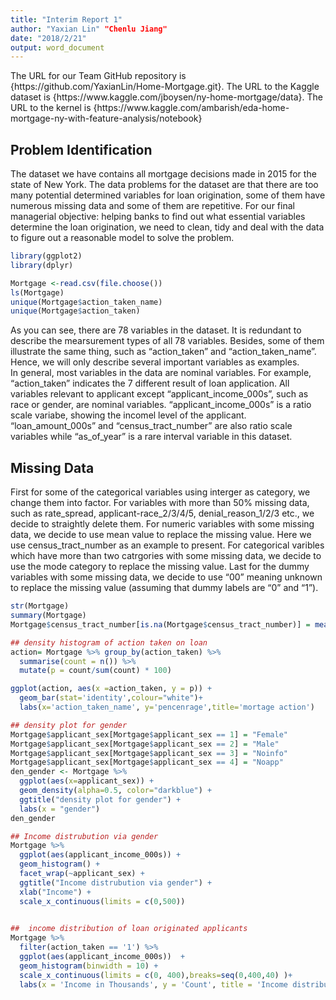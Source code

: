 ```yaml
---
title: "Interim Report 1"
author: "Yaxian Lin" "Chenlu Jiang"
date: "2018/2/21"
output: word_document
---
```

The URL for our Team GitHub repository is {https://github.com/YaxianLin/Home-Mortgage.git}. 
The URL to the Kaggle dataset is {https://www.kaggle.com/jboysen/ny-home-mortgage/data}.
The URL to the kernel is {https://www.kaggle.com/ambarish/eda-home-mortgage-ny-with-feature-analysis/notebook}


## Problem Identification
The dataset we have contains all mortgage decisions made in 2015 for the state of New York. The data problems for the dataset are that there are too many potential determined variables for loan origination, some of them have numerous missing data and some of them are repetitive. For our final managerial objective: helping banks to find out what essential variables determine the loan origination, we need to clean, tidy and deal with the data to figure out a reasonable model to solve the problem.

```r
library(ggplot2)
library(dplyr)

Mortgage <-read.csv(file.choose())
ls(Mortgage)
unique(Mortgage$action_taken_name)
unique(Mortgage$action_taken)
```
As you can see, there are 78 variables in the dataset. It is redundant to describe the mearsurement types of all 78 variables. Besides, some of them illustrate the same thing, such as "action_taken" and "action_taken_name". Hence, we will only describe several important variables as examples.  
In general, most variables in the data are nominal variables. For example, "action_taken" indicates the 7 different result of loan application. All variables relevant to applicant except "applicant_income_000s", such as race or gender, are nominal variables. "applicant_income_000s" is a ratio scale variabe, showing the incomel level of the applicant. "loan_amount_000s" and "census_tract_number" are also ratio scale variables while "as_of_year" is a rare interval variable in this dataset.

## Missing Data

First for some of the categorical variables using interger as category, we change them into factor. For variables with more than 50% missing data, such as rate_spread, applicant-race_2/3/4/5, denial_reason_1/2/3 etc., we decide to straightly delete them. For numeric variables with some missing data, we decide to use mean value to replace the missing value. Here we use census_tract_number as an example to present. For categorical varibles which have more than two catrgories with some missing data, we decide to use the mode category to replace the missing value. Last for the dummy variables with some missing data, we decide to use "00" meaning unknown to replace the missing value (assuming that dummy labels are "0" and "1").

```r
str(Mortgage)
summary(Mortgage)
Mortgage$census_tract_number[is.na(Mortgage$census_tract_number)] = mean(Mortgage$census_tract_number, na.rm = TRUE)
```

```r
## density histogram of action taken on loan
action= Mortgage %>% group_by(action_taken) %>%
  summarise(count = n()) %>%
  mutate(p = count/sum(count) * 100)

ggplot(action, aes(x =action_taken, y = p)) +
  geom_bar(stat='identity',colour="white")+
  labs(x='action_taken_name', y='pencenrage',title='mortage action')
```

```r
## density plot for gender
Mortgage$applicant_sex[Mortgage$applicant_sex == 1] = "Female"
Mortgage$applicant_sex[Mortgage$applicant_sex == 2] = "Male"
Mortgage$applicant_sex[Mortgage$applicant_sex == 3] = "Noinfo"
Mortgage$applicant_sex[Mortgage$applicant_sex == 4] = "Noapp"
den_gender <- Mortgage %>%
  ggplot(aes(x=applicant_sex)) +
  geom_density(alpha=0.5, color="darkblue") +
  ggtitle("density plot for gender") +
  labs(x = "gender")
den_gender
```
```r
## Income distrubution via gender
Mortgage %>%
  ggplot(aes(applicant_income_000s)) +
  geom_histogram() +
  facet_wrap(~applicant_sex) +
  ggtitle("Income distrubution via gender") +
  xlab("Income") +
  scale_x_continuous(limits = c(0,500))
  
```
  

```r
##  income distribution of loan originated applicants
Mortgage %>%
  filter(action_taken == '1') %>%
  ggplot(aes(applicant_income_000s))  +
  geom_histogram(binwidth = 10) +
  scale_x_continuous(limits = c(0, 400),breaks=seq(0,400,40) )+
  labs(x = 'Income in Thousands', y = 'Count', title = 'Income distribution of loan originated applicants')
```
